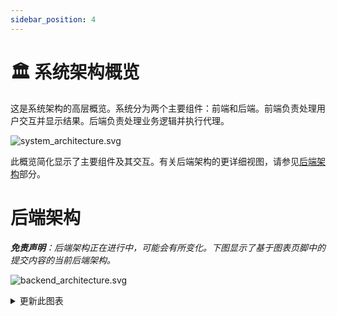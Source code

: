```yaml
---
sidebar_position: 4
---
```


# 🏛️ 系统架构概览

这是系统架构的高层概览。系统分为两个主要组件：前端和后端。前端负责处理用户交互并显示结果。后端负责处理业务逻辑并执行代理。

![system_architecture.svg](/img/system_architecture.svg)

此概览简化显示了主要组件及其交互。有关后端架构的更详细视图，请参见[后端架构](#backend-architecture)部分。

# 后端架构

_**免责声明**：后端架构正在进行中，可能会有所变化。下图显示了基于图表页脚中的提交内容的当前后端架构。_

![backend_architecture.svg](/img/backend_architecture.svg)

<details>
  <summary>更新此图表</summary>
  <div>
    后端架构图的生成部分是自动化的。
    图表是使用 py2puml 工具从代码中的类型提示生成的。
    然后人工审核、调整并导出为 PNG 和 SVG。

    ## 前提条件

    - 能运行 python 环境，其中 opendevin 可以执行（根据存储库根目录中的 README.md 文件中的说明）
    - 安装了 [py2puml](https://github.com/lucsorel/py2puml)

## 步骤

1.  通过从存储库根目录运行以下命令自动生成图表：
    `py2puml opendevin opendevin > docs/architecture/backend_architecture.puml`

2.  在 PlantUML 编辑器中打开生成的文件，例如使用 PlantUML 扩展的 Visual Studio Code 或 [PlantText](https://www.planttext.com/)

3.  审查生成的 PUML 并对图表进行所有必要的调整（添加缺失部分、修正错误、改进定位）。
    _py2puml 根据代码中的类型提示创建图表，因此缺失或不正确的类型提示可能导致图表不完整或不正确。_

4.  审查新旧图表之间的差异，并手动检查更改是否正确。
    _确保不移除过去手动添加到图表中的和仍然相关的部分。_

5.  将用于生成图表的提交哈希添加到图表页脚。

6.  将图表导出为 PNG 和 SVG 文件，并替换 `docs/architecture` 目录中的现有图表。这可以通过（例如 [PlantText](https://www.planttext.com/)）完成。

  </div>
</details>

